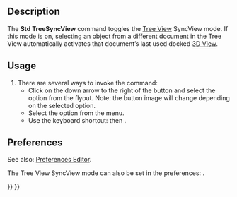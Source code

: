 <languages/>
<translate>

<!--T:1-->
{{Docnav
|[[Std_LinkSelectAllLinks|LinkSelectAllLinks]]
|[[Std_TreeSyncSelection|TreeSyncSelection]]
|[[Std_View_Menu|Std View Menu]]
|IconL=Std_LinkSelectAllLinks.svg
|IconR=Std_TreeSyncSelection.svg
|IconC=Freecad.svg
}}

<!--T:2-->
{{GuiCommand
|Name=Std TreeSyncView
|MenuLocation=View → Tree View Actions → Sync View
|Workbenches=All
|Shortcut={{KEY|T}} {{KEY|1}}
|Version=0.19
}}

==Description== <!--T:3-->

<!--T:4-->
The '''Std TreeSyncView''' command toggles the [[Tree_View|Tree View]] SyncView mode. If this mode is on, selecting an object from a different document in the Tree View automatically activates that document’s last used docked [[3D_View|3D View]].

==Usage== <!--T:5-->

<!--T:6-->
# There are several ways to invoke the command:
#* Click on the down arrow to the right of the {{Button|[[Image:Std_TreeSyncView.svg|16px]]}} button and select the {{MenuCommand|Sync View}} option from the flyout. Note: the button image will change depending on the selected option.
#* Select the {{MenuCommand|View → Tree View Actions → Sync View}} option from the menu.
#* Use the keyboard shortcut: {{KEY|T}} then {{KEY|1}}.

==Preferences== <!--T:7-->

<!--T:10-->
See also: [[Preferences_Editor|Preferences Editor]].

<!--T:8-->
The Tree View SyncView mode can also be set in the preferences: {{MenuCommand|Edit → Preferences → General → Selection → Auto switch to the 3D view containing the selected item}}.


<!--T:9-->
{{Docnav
|[[Std_LinkSelectAllLinks|LinkSelectAllLinks]]
|[[Std_TreeSyncSelection|TreeSyncSelection]]
|[[Std_View_Menu|Std View Menu]]
|IconL=Std_LinkSelectAllLinks.svg
|IconR=Std_TreeSyncSelection.svg
|IconC=Freecad.svg
}}

</translate>
{{Std_Base_navi{{#translation:}}}}
{{Userdocnavi{{#translation:}}}}